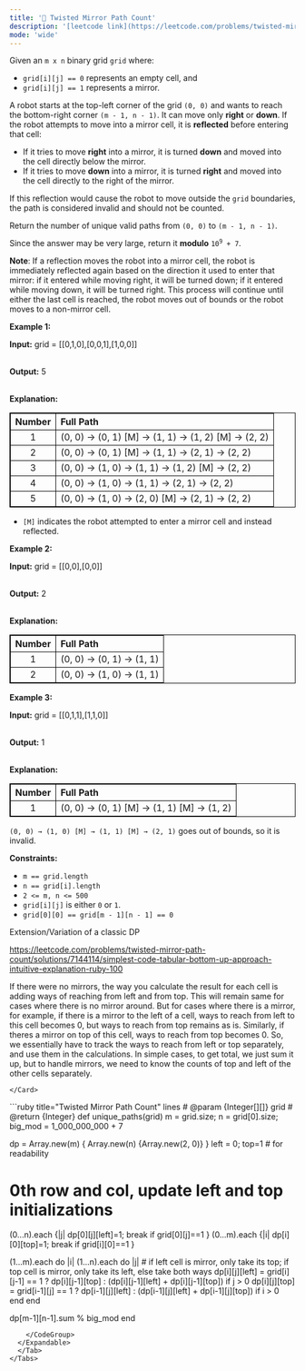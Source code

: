 ```yaml
---
title: '🧀 Twisted Mirror Path Count'
description: '[leetcode link](https://leetcode.com/problems/twisted-mirror-path-count/description/)'
mode: 'wide'
---
```

<Tabs>
  <Tab title="Question" icon="circle-question" iconType="regular">
    <Card>
      <p>Given an <code>m x n</code> binary grid <code>grid</code> where:</p>  <ul>  <li><code>grid[i][j] == 0</code> represents an empty cell, and</li>  <li><code>grid[i][j] == 1</code> represents a mirror.</li> </ul>  <p>A robot starts at the top-left corner of the grid <code>(0, 0)</code> and wants to reach the bottom-right corner <code>(m - 1, n - 1)</code>. It can move only <strong>right</strong> or <strong>down</strong>. If the robot attempts to move into a mirror cell, it is <strong>reflected</strong> before entering that cell:</p>  <ul>  <li>If it tries to move <strong>right</strong> into a mirror, it is turned <strong>down</strong> and moved into the cell directly below the mirror.</li>  <li>If it tries to move <strong>down</strong> into a mirror, it is turned <strong>right</strong> and moved into the cell directly to the right of the mirror.</li> </ul>  <p>If this reflection would cause the robot to move outside the <code>grid</code> boundaries, the path is considered invalid and should not be counted.</p>  <p>Return the number of unique valid paths from <code>(0, 0)</code> to <code>(m - 1, n - 1)</code>.</p>  <p>Since the answer may be very large, return it <strong>modulo</strong> <code>10<sup>9</sup> + 7</code>.</p>  <p><strong>Note</strong>: If a reflection moves the robot into a mirror cell, the robot is immediately reflected again based on the direction it used to enter that mirror: if it entered while moving right, it will be turned down; if it entered while moving down, it will be turned right. This process will continue until either the last cell is reached, the robot moves out of bounds or the robot moves to a non-mirror cell.</p>   <p><strong class="example">Example 1:</strong></p>  <div class="example-block"> <p><strong>Input:</strong> <span class="example-io">grid = [[0,1,0],[0,0,1],[1,0,0]]</span></p>  <p><br/> <strong>Output:</strong> <span class="example-io">5</span></p>  <p><br/> <strong>Explanation:</strong></p>  <table style="border: 1px solid black;">  <thead>   <tr>    <th align="center" style="border: 1px solid black;">Number</th>    <th align="left" style="border: 1px solid black;">Full Path</th>   </tr>  </thead>  <tbody>   <tr>    <td align="center" style="border: 1px solid black;">1</td>    <td align="left" style="border: 1px solid black;">(0, 0) &rarr; (0, 1) [M] &rarr; (1, 1) &rarr; (1, 2) [M] &rarr; (2, 2)</td>   </tr>   <tr>    <td align="center" style="border: 1px solid black;">2</td>    <td align="left" style="border: 1px solid black;">(0, 0) &rarr; (0, 1) [M] &rarr; (1, 1) &rarr; (2, 1) &rarr; (2, 2)</td>   </tr>   <tr>    <td align="center" style="border: 1px solid black;">3</td>    <td align="left" style="border: 1px solid black;">(0, 0) &rarr; (1, 0) &rarr; (1, 1) &rarr; (1, 2) [M] &rarr; (2, 2)</td>   </tr>   <tr>    <td align="center" style="border: 1px solid black;">4</td>    <td align="left" style="border: 1px solid black;">(0, 0) &rarr; (1, 0) &rarr; (1, 1) &rarr; (2, 1) &rarr; (2, 2)</td>   </tr>   <tr>    <td align="center" style="border: 1px solid black;">5</td>    <td align="left" style="border: 1px solid black;">(0, 0) &rarr; (1, 0) &rarr; (2, 0) [M] &rarr; (2, 1) &rarr; (2, 2)</td>   </tr>  </tbody> </table>  <ul data-end="606" data-start="521">  <li data-end="606" data-start="521">  <p data-end="606" data-start="523"><code>[M]</code> indicates the robot attempted to enter a mirror cell and instead reflected.</p>  </li> </ul> </div>  <p><strong class="example">Example 2:</strong></p>  <div class="example-block"> <p><strong>Input:</strong> <span class="example-io">grid = [[0,0],[0,0]]</span></p>  <p><br/> <strong>Output:</strong> <span class="example-io">2</span></p>  <p><br/> <strong>Explanation:</strong></p>  <table style="border: 1px solid black;">  <thead>   <tr>    <th align="center" style="border: 1px solid black;">Number</th>    <th align="left" style="border: 1px solid black;">Full Path</th>   </tr>  </thead>  <tbody>   <tr>    <td align="center" style="border: 1px solid black;">1</td>    <td align="left" style="border: 1px solid black;">(0, 0) &rarr; (0, 1) &rarr; (1, 1)</td>   </tr>   <tr>    <td align="center" style="border: 1px solid black;">2</td>    <td align="left" style="border: 1px solid black;">(0, 0) &rarr; (1, 0) &rarr; (1, 1)</td>   </tr>  </tbody> </table> </div>  <p><strong class="example">Example 3:</strong></p>  <div class="example-block"> <p><strong>Input:</strong> <span class="example-io">grid = </span>[[0,1,1],[1,1,0]]</p>  <p><br/> <strong>Output:</strong> 1</p>  <p><br/> <strong>Explanation:</strong></p>  <table style="border: 1px solid black;">  <thead>   <tr>    <th align="center" style="border: 1px solid black;">Number</th>    <th align="left" style="border: 1px solid black;">Full Path</th>   </tr>  </thead>  <tbody>   <tr>    <td align="center" style="border: 1px solid black;">1</td>    <td align="left" style="border: 1px solid black;">(0, 0) &rarr; (0, 1) [M] &rarr; (1, 1) [M] &rarr; (1, 2)</td>   </tr>  </tbody> </table> <code>(0, 0) &rarr; (1, 0) [M] &rarr; (1, 1) [M] &rarr; (2, 1)</code> goes out of bounds, so it is invalid.</div>   <p><strong>Constraints:</strong></p>  <ul>  <li data-end="41" data-start="21"><code data-end="39" data-start="21">m == grid.length</code></li>  <li data-end="67" data-start="44"><code data-end="65" data-start="44">n == grid[i].length</code></li>  <li data-end="91" data-start="70"><code data-end="89" data-start="70">2 &lt;= m, n &lt;= 500</code></li>  <li data-end="129" data-start="94"><code data-end="106" data-start="94">grid[i][j]</code> is either <code data-end="120" data-is-only-node="" data-start="117">0</code> or <code data-end="127" data-start="124">1</code>.</li>  <li data-end="169" data-start="132"><code data-end="167" data-start="132">grid[0][0] == grid[m - 1][n - 1] == 0</code></li> </ul> 
    </Card>
  </Tab>
  <Tab title="Solution" icon="lightbulb" iconType="regular" >
    <Card>
      Extension/Variation of a classic DP

https://leetcode.com/problems/twisted-mirror-path-count/solutions/7144114/simplest-code-tabular-bottom-up-approach-intuitive-explanation-ruby-100

If there were no mirrors, the way you calculate the result for each cell is adding ways of reaching from left and from top. This will remain same for cases where there is no mirror around. But for cases where there is a mirror, for example,
if there is a mirror to the left of a cell, ways to reach from left to this cell becomes 0, but ways to reach from top remains as is. Similarly, if theres a mirror on top of this cell, ways to reach from top becomes 0. So, we essentially have to track the ways to reach from left or top separately, and use them in the calculations. In simple cases, to get total, we just sum it up, but to handle mirrors, we need to know the counts of top and left of the other cells separately.




    </Card>
  <Expandable title="code">
    <CodeGroup dropdown>
```ruby title="Twisted Mirror Path Count" lines
# @param {Integer[][]} grid
# @return {Integer}
def unique_paths(grid)
  m = grid.size; n = grid[0].size; big_mod = 1_000_000_000 + 7
  
  dp = Array.new(m) { Array.new(n) {Array.new(2, 0)} }
  left = 0; top=1 # for readability
  
  # 0th row and col, update left and top initializations
  (0...n).each {|j| dp[0][j][left]=1; break if grid[0][j]==1 }
  (0...m).each {|i| dp[i][0][top]=1; break if grid[i][0]==1 }

  (1...m).each do |i|
    (1...n).each do |j|
      # if left cell is mirror, only take its top; if top cell is mirror, only take its left, else take both ways
      dp[i][j][left] = grid[i][j-1] == 1 ? dp[i][j-1][top] : (dp[i][j-1][left] + dp[i][j-1][top]) if j > 0
      dp[i][j][top] = grid[i-1][j] == 1 ? dp[i-1][j][left] : (dp[i-1][j][left] +  dp[i-1][j][top]) if i > 0
    end
  end

  dp[m-1][n-1].sum % big_mod
end
```
    </CodeGroup>
  </Expandable>
  </Tab>
</Tabs>
